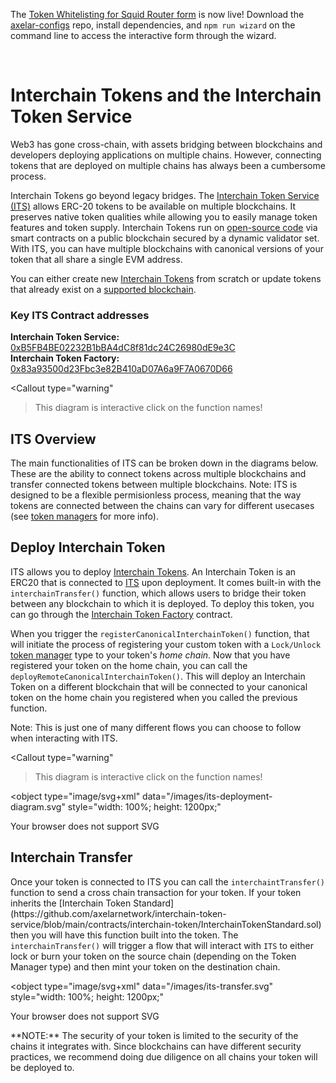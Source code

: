 


<Callout type="warning" emoji="⭐" render="md">

  The [Token Whitelisting for Squid Router form](https://github.com/axelarnetwork/axelar-configs/blob/main/cli/wizard/commands/list-squid-token/README.md) is now live! Download the [axelar-configs](https://github.com/axelarnetwork/axelar-configs) repo, install dependencies, and `npm run wizard` on the command line to access
  the interactive form through the wizard.

</Callout>

<br/>

# Interchain Tokens and the Interchain Token Service

Web3 has gone cross-chain, with assets bridging between blockchains and
developers deploying applications on multiple chains. However, connecting tokens
that are deployed on multiple chains has always been a cumbersome process.


Interchain Tokens go beyond legacy bridges. The [Interchain Token Service (ITS)](https://axelar.network/interchaintokens) allows ERC-20 tokens to be available on multiple blockchains. It preserves native
token qualities while allowing you to easily manage token features and token supply.
Interchain Tokens run on [open-source code](https://github.com/axelarnetwork/interchain-token-service/tree/main) via smart contracts on a public blockchain secured by a dynamic validator set.
With ITS, you can have multiple blockchains with canonical versions of your token
that all share a single EVM address.


You can either create new [Interchain Tokens](https://github.com/axelarnetwork/interchain-token-service/blob/main/contracts/interchain-token/InterchainToken.sol#L19) from scratch or update tokens that already exist on a [supported blockchain](/resources/contract-addresses/mainnet/).

### Key ITS Contract addresses

**Interchain Token Service:** [0xB5FB4BE02232B1bBA4dC8f81dc24C26980dE9e3C](https://etherscan.io/address/0xB5FB4BE02232B1bBA4dC8f81dc24C26980dE9e3C)  
**Interchain Token Factory:** [0x83a93500d23Fbc3e82B410aD07A6a9F7A0670D66](https://etherscan.io/address/0x83a93500d23Fbc3e82B410aD07A6a9F7A0670D66)

<InterchainTokenIntro />


<Callout type="warning"
  >This diagram is interactive click on the function names!</Callout>

## ITS Overview

 The main functionalities of ITS can be broken down in the diagrams below.
  These are the ability to connect tokens across multiple blockchains and
  transfer connected tokens between multiple blockchains. Note: ITS is designed
  to be a flexible permisionless process, meaning that the way tokens are
  connected between the chains can vary for different usecases (see [token managers](/dev/send-tokens/interchain-tokens/token-manager/) for more info).



## Deploy Interchain Token

ITS allows you to deploy [Interchain Tokens](https://github.com/axelarnetwork/interchain-token-service/blob/main/contracts/interchain-token/InterchainToken.sol). An Interchain Token is an ERC20 that is connected to [ITS](https://github.com/axelarnetwork/interchain-token-service/blob/main/contracts/InterchainTokenService.sol) upon deployment. It comes built-in with the `interchainTransfer()` function, which allows users to bridge their token between any blockchain to which it is deployed. To deploy this token, you can go through the [Interchain Token Factory](https://github.com/axelarnetwork/interchain-token-service/blob/main/contracts/InterchainTokenFactory.sol) contract. 

When you trigger the `registerCanonicalInterchainToken()` function, that will initiate the process of registering your custom token with a `Lock/Unlock` [token manager](https://github.com/axelarnetwork/interchain-token-service/blob/main/contracts/token-manager/TokenManager.sol) type to your token's *home chain*. Now that you have registered your token on the home chain, you can call the `deployRemoteCanonicalInterchainToken()`. This will deploy an Interchain Token on a different blockchain that will be connected to your canonical token on the home chain you registered when you called the previous function.

Note: This is just one of many different flows you can choose to follow when interacting with ITS.

<Callout type="warning"
  >This diagram is interactive click on the function names!</Callout>

<object
  type="image/svg+xml"
  data="/images/its-deployment-diagram.svg"
  style="width: 100%; height: 1200px;"
>
  Your browser does not support SVG
</object>

## Interchain Transfer

<p>
  Once your token is connected to ITS you can call the <code>interchaintTransfer()</code> function to send a cross chain transaction for your token. If your token inherits
  the [Interchain Token Standard](https://github.com/axelarnetwork/interchain-token-service/blob/main/contracts/interchain-token/InterchainTokenStandard.sol) then you will have this function built into the token. The <code>interchainTransfer()</code> will trigger a flow that will interact with <code>ITS</code> to either lock or
  burn your token on the source chain (depending on the Token Manager type) and then
  mint your token on the destination chain.
</p>


<object
  type="image/svg+xml"
  data="/images/its-transfer.svg"
  style="width: 100%; height: 1200px;"
>
  Your browser does not support SVG
</object>




<Callout type="warning" emoji="🚨">
  **NOTE:** The security of your token is limited to the security of the chains
  it integrates with. Since blockchains can have different security practices,
  we recommend doing due diligence on all chains your token will be deployed to.
</Callout>
